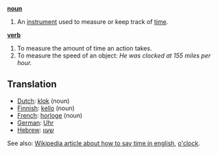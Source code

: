 '''[[noun]]'''

# An [[instrument]] used to measure or keep track of [[time]].

'''[[verb]]'''

# To measure the amount of time an action takes.
# To measure the speed of an object: ''He was clocked at 155 miles per hour.''

==Translation==
*[[Dutch]]: [[klok]] (noun)
*[[Finnish]]: [[kello]] (noun)
*[[French]]: [[horloge]] (noun)
*[[German]]: [[Uhr]]
*[[Hebrew]]: [[שעון]]

See also: [[w:Time|Wikipedia article about how to say time in english]], [[o'clock]].
